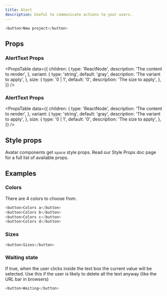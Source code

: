 ```yaml
---
title: Alert
description: Useful to communicate actions to your users.
---
```


```js live
<button>New project</button>
```

## Props

### AlertText Props

<PropsTable
  data={{
    children: {
      type: 'ReactNode',
      description: 'The content to render',
    },
    variant: {
      type: 'string',
      default: 'gray',
      description: 'The variant to apply',
    },
    size: {
      type: '0 | 1',
      default: '0',
      description: 'The size to apply',
    },
  }}
/>

### AlertText Props

<PropsTable
  data={{
    children: {
      type: 'ReactNode',
      description: 'The content to render',
    },
    variant: {
      type: 'string',
      default: 'gray',
      description: 'The variant to apply',
    },
    size: {
      type: '0 | 1',
      default: '0',
      description: 'The size to apply',
    },
  }}
/>

## Style props
Avatar components get `space` style props. Read our Style Props doc page for a full list of available props.


## Examples

### Colors

There are 4 colors to choose from.

```js live
<button>Colors a</button>
<button>Colors b</button>
<button>Colors c</button>
<button>Colors d</button>
```

### Sizes

```js live
<button>Sizes</button>
```

### Waiting state

If true, when the user clicks inside the text box the current value will be selected. Use this if the user is likely to delete all the text anyway (like the URL bar in browsers)

```js live
<button>Waiting</button>
```
